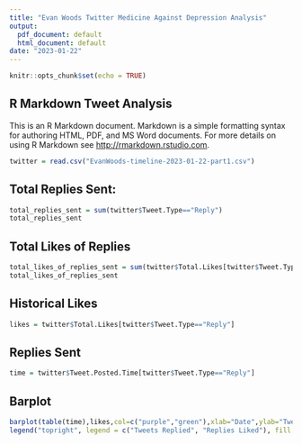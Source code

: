 ```yaml
---
title: "Evan Woods Twitter Medicine Against Depression Analysis"
output:
  pdf_document: default
  html_document: default
date: "2023-01-22"
---
```


```r
knitr::opts_chunk$set(echo = TRUE)
```

## R Markdown Tweet Analysis

This is an R Markdown document. Markdown is a simple formatting syntax for authoring HTML, PDF, and MS Word documents. For more details on using R Markdown see <http://rmarkdown.rstudio.com>.
```r
twitter = read.csv("EvanWoods-timeline-2023-01-22-part1.csv")
```
## Total Replies Sent:

```r
total_replies_sent = sum(twitter$Tweet.Type=="Reply")
total_replies_sent
```

## Total Likes of Replies
```r
total_likes_of_replies_sent = sum(twitter$Total.Likes[twitter$Tweet.Type=="Reply"])
total_likes_of_replies_sent
```
## Historical Likes
```r
likes = twitter$Total.Likes[twitter$Tweet.Type=="Reply"]
```
## Replies Sent 
```r
time = twitter$Tweet.Posted.Time[twitter$Tweet.Type=="Reply"]
```
## Barplot
```r
barplot(table(time),likes,col=c("purple","green"),xlab="Date",ylab="Tweets Sent/Liked",las=2, cex.names = 0.3, main = "Tweet Replies Sent Versus Tweet Replies Liked")
legend("topright", legend = c("Tweets Replied", "Replies Liked"), fill = c("purple", "green"))

```

